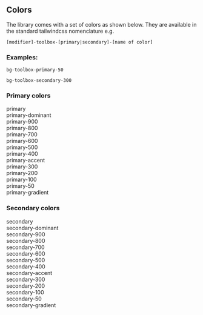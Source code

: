 
<Meta title="Colors" />

## Colors

The library comes with a set of colors as shown below. They are available in the
standard tailwindcss nomenclature e.g.

```
[modifier]-toolbox-[primary|secondary]-[name of color]
```

### Examples:

```
bg-toolbox-primary-50

bg-toolbox-secondary-300
```

### Primary colors

<Canvas>
  <Story name="Primary">
    <div className="flex flex-col space-y-1 text-white">
      <div className="bg-toolbox-primary p-4">primary</div>
      <div className="bg-toolbox-primary-dominant p-4">primary-dominant</div>
      <div className="bg-toolbox-primary-900 p-4">primary-900</div>
      <div className="bg-toolbox-primary-800 p-4">primary-800</div>
      <div className="bg-toolbox-primary-700 p-4">primary-700</div>
      <div className="bg-toolbox-primary-600 p-4">primary-600</div>
      <div className="bg-toolbox-primary-500 p-4">primary-500</div>
      <div className="bg-toolbox-primary-400 p-4">primary-400</div>
      <div className="bg-toolbox-primary-accent p-4">primary-accent</div>
      <div className="bg-toolbox-primary-300 p-4">primary-300</div>
      <div className="bg-toolbox-primary-200 p-4">primary-200</div>
      <div className="bg-toolbox-primary-100 p-4">primary-100</div>
      <div className="bg-toolbox-primary-50 p-4">primary-50</div>
      <div className="bg-toolbox-primary-gradient p-4">primary-gradient</div>
    </div>
  </Story>
</Canvas>

### Secondary colors

<Canvas>
  <Story name="Secondary">
    <div className="flex flex-col space-y-1 text-white">
      <div className="bg-toolbox-secondary p-4">secondary</div>
      <div className="bg-toolbox-secondary-dominant p-4">
        secondary-dominant
      </div>
      <div className="bg-toolbox-secondary-900 p-4">secondary-900</div>
      <div className="bg-toolbox-secondary-800 p-4">secondary-800</div>
      <div className="bg-toolbox-secondary-700 p-4">secondary-700</div>
      <div className="bg-toolbox-secondary-600 p-4">secondary-600</div>
      <div className="bg-toolbox-secondary-500 p-4">secondary-500</div>
      <div className="bg-toolbox-secondary-400 p-4">secondary-400</div>
      <div className="bg-toolbox-secondary-accent p-4">secondary-accent</div>
      <div className="bg-toolbox-secondary-300 p-4">secondary-300</div>
      <div className="bg-toolbox-secondary-200 p-4">secondary-200</div>
      <div className="bg-toolbox-secondary-100 p-4">secondary-100</div>
      <div className="bg-toolbox-secondary-50 p-4">secondary-50</div>
      <div className="bg-toolbox-secondary-gradient p-4">
        secondary-gradient
      </div>
    </div>
  </Story>
</Canvas>
